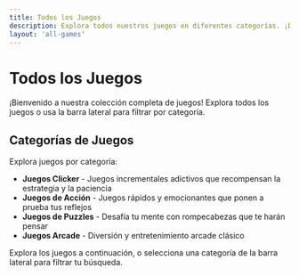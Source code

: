 ```yaml
---
title: Todos los Juegos
description: Explora todos nuestros juegos en diferentes categorías. ¡Descubre nuevos favoritos desde clickers, acción, puzzles, arcade y más!
layout: 'all-games'
---
```


# Todos los Juegos

¡Bienvenido a nuestra colección completa de juegos! Explora todos los juegos o usa la barra lateral para filtrar por categoría.

## Categorías de Juegos

Explora juegos por categoría:
- **Juegos Clicker** - Juegos incrementales adictivos que recompensan la estrategia y la paciencia
- **Juegos de Acción** - Juegos rápidos y emocionantes que ponen a prueba tus reflejos
- **Juegos de Puzzles** - Desafía tu mente con rompecabezas que te harán pensar
- **Juegos Arcade** - Diversión y entretenimiento arcade clásico

Explora los juegos a continuación, o selecciona una categoría de la barra lateral para filtrar tu búsqueda.
